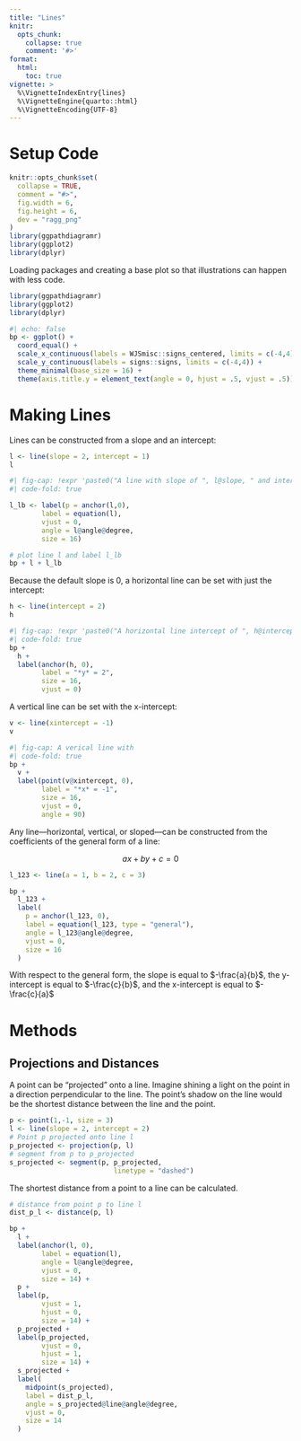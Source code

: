 ```yaml
---
title: "Lines"
knitr:
  opts_chunk: 
    collapse: true
    comment: '#>'
format: 
  html:
    toc: true
vignette: >
  %\VignetteIndexEntry{lines}
  %\VignetteEngine{quarto::html}
  %\VignetteEncoding{UTF-8}
---
```


# Setup Code

```r
knitr::opts_chunk$set(
  collapse = TRUE,
  comment = "#>",
  fig.width = 6,
  fig.height = 6, 
  dev = "ragg_png"
)
library(ggpathdiagramr)
library(ggplot2)
library(dplyr)


```

Loading packages and creating a base plot so that illustrations can happen with less code.

```r
library(ggpathdiagramr)
library(ggplot2)
library(dplyr)
```



```r
#| echo: false
bp <- ggplot() +
  coord_equal() +
  scale_x_continuous(labels = WJSmisc::signs_centered, limits = c(-4,4)) +
  scale_y_continuous(labels = signs::signs, limits = c(-4,4)) +
  theme_minimal(base_size = 16) +
  theme(axis.title.y = element_text(angle = 0, hjust = .5, vjust = .5))
```

# Making Lines

Lines can be constructed from a slope and an intercept:

```r
l <- line(slope = 2, intercept = 1)
l

```

```r
#| fig-cap: !expr 'paste0("A line with slope of ", l@slope, " and intercept of ", l@intercept)'
#| code-fold: true

l_lb <- label(p = anchor(l,0),
        label = equation(l),
        vjust = 0, 
        angle = l@angle@degree,
        size = 16)

# plot line l and label l_lb
bp + l + l_lb
```


Because the default slope is 0, a horizontal line can be set with just the intercept:

```r
h <- line(intercept = 2)
h
```

```r
#| fig-cap: !expr 'paste0("A horizontal line intercept of ", h@intercept)'
#| code-fold: true
bp + 
  h + 
  label(anchor(h, 0), 
        label = "*y* = 2", 
        size = 16, 
        vjust = 0)
```


A vertical line can be set with the x-intercept:

```r
v <- line(xintercept = -1)
v
```
```r
#| fig-cap: A verical line with 
#| code-fold: true
bp + 
  v + 
  label(point(v@xintercept, 0), 
        label = "*x* = -1", 
        size = 16, 
        vjust = 0,
        angle = 90)
```



Any line---horizontal, vertical, or sloped---can be constructed from the coefficients of the general form of a line:

$$
ax+by+c=0
$$

```r
l_123 <- line(a = 1, b = 2, c = 3)
```

```r
bp +
  l_123 +
  label(
    p = anchor(l_123, 0),
    label = equation(l_123, type = "general"),
    angle = l_123@angle@degree,
    vjust = 0, 
    size = 16
  )
```

With respect to the general form, the slope is equal to $-\frac{a}{b}$, the y-intercept is equal to $-\frac{c}{b}$, and the x-intercept is equal to $-\frac{c}{a}$

# Methods

## Projections and Distances

A point can be "projected" onto a line. Imagine shining a light on the point in a direction perpendicular to the line. The point's shadow on the line would be the shortest distance between the line and the point.


```r
p <- point(1,-1, size = 3)
l <- line(slope = 2, intercept = 2)
# Point p projected onto line l
p_projected <- projection(p, l)
# segment from p to p_projected
s_projected <- segment(p, p_projected, 
                          linetype = "dashed")

```


The shortest distance from a point to a line can be calculated.

```r
# distance from point p to line l
dist_p_l <- distance(p, l)
```

```r
bp +
  l +
  label(anchor(l, 0),
        label = equation(l),
        angle = l@angle@degree,
        vjust = 0,
        size = 14) +
  p +
  label(p, 
        vjust = 1, 
        hjust = 0, 
        size = 14) +
  p_projected +
  label(p_projected, 
        vjust = 0, 
        hjust = 1, 
        size = 14) +
  s_projected +
  label(
    midpoint(s_projected),
    label = dist_p_l,
    angle = s_projected@line@angle@degree,
    vjust = 0, 
    size = 14
  ) 
```




